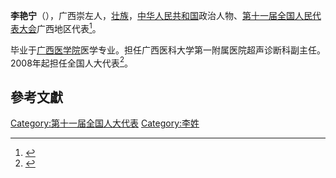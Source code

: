 '''李艳宁'''（{{bd|1962年||}}），广西崇左人，[[壮族|壮族]]，[[中华人民共和国|中华人民共和国]]政治人物、[[第十一届全国人民代表大会|第十一届全国人民代表大会]]广西地区代表<ref>{{cite web|author=新华网|title=第十一届全国人大代表|url=http://news.xinhuanet.com/ziliao/2008-03/03/content_7708230.htm?node=36628|publisher=新华网|accessdate=2014-01-07|archive-date=2014-01-10|archive-url=https://web.archive.org/web/20140110211415/http://news.xinhuanet.com/ziliao/2008-03/03/content_7708230.htm?node=36628|dead-url=no}}</ref>。

毕业于[[广西医学院|广西医学院]]医学专业。担任广西医科大学第一附属医院超声诊断科副主任。2008年起担任全国人大代表<ref>{{cite news|title=全国人大代表信息-李艳宁|url= http://210.82.31.1:8084/delegate/viewDelegate.action?dbid=111972|accessdate=2013-04-05|newspaper=全国人大网|archive-url=https://web.archive.org/web/20140522075345/http://www.npc.gov.cn/delegate/viewDelegate.action?dbid=111972|archive-date=2014-05-22|dead-url=yes}}</ref>。

==參考文獻==
{{reflist}}
[[Category:第十一届全国人大代表|Category:第十一届全国人大代表]]
[[Category:李姓|Category:李姓]]